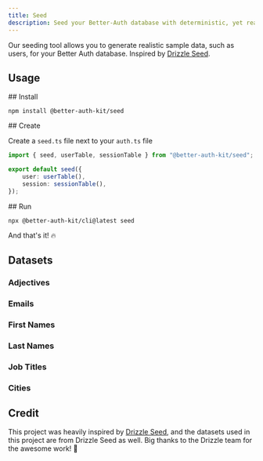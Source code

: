 ```yaml
---
title: Seed
description: Seed your Better-Auth database with deterministic, yet realistic, fake data to populate your database.
---
```


<GithubButton url="https://github.com/ping-maxwell/better-auth-kit/tree/main/packages/cli" />
<NpmButton url="https://www.npmjs.com/package/@better-auth-kit/cli" />

Our seeding tool allows you to generate realistic sample data, such as users, for your Better Auth database. Inspired by [Drizzle Seed](https://orm.drizzle.team/docs/seed-overview).

## Usage

<Steps>

<Step>
## Install

```package-install
npm install @better-auth-kit/seed
```

</Step>

<Step>
##  Create

Create a `seed.ts` file next to your `auth.ts` file

```ts title="seed.ts"
import { seed, userTable, sessionTable } from "@better-auth-kit/seed";

export default seed({
    user: userTable(),
    session: sessionTable(),
});
```

</Step>

<Step>
## Run 

```package-install
npx @better-auth-kit/cli@latest seed
```

And that's it! 🔥
</Step>
</Steps>


## Datasets

### Adjectives

### Emails

### First Names

### Last Names

### Job Titles

### Cities






## Credit

This project was heavily inspired by [Drizzle Seed](https://orm.drizzle.team/docs/seed-overview), and the datasets used in this project are from Drizzle Seed as well. Big thanks to the Drizzle team for the awesome work! 💖
